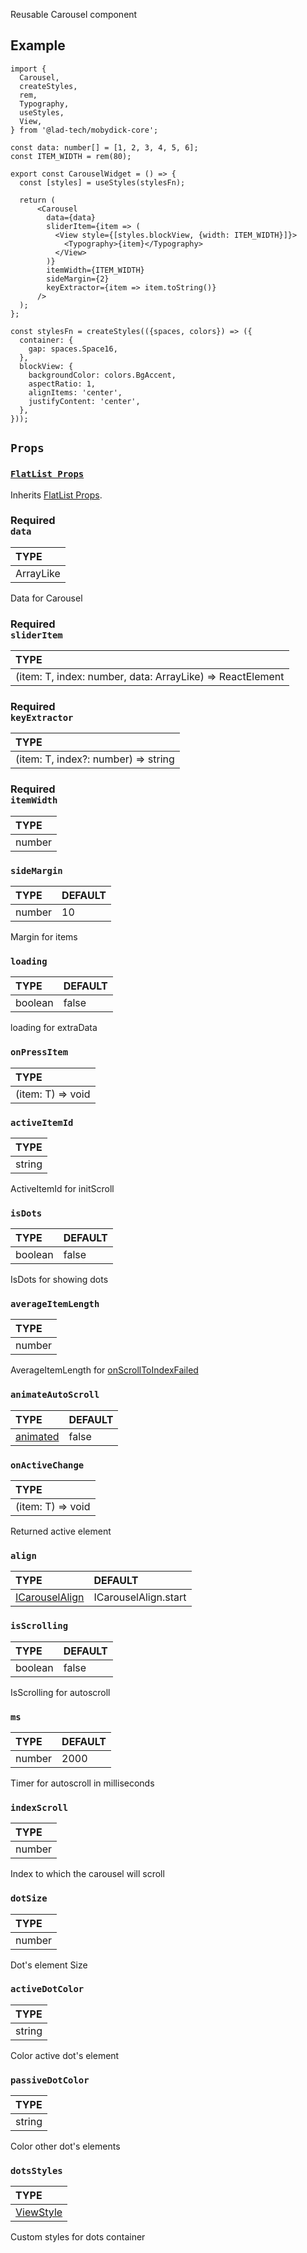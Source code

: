 
<ReactPlayer playing controls url={Carousel} />

Reusable Carousel component

## Example

```tsx
import {
  Carousel,
  createStyles,
  rem,
  Typography,
  useStyles,
  View,
} from '@lad-tech/mobydick-core';

const data: number[] = [1, 2, 3, 4, 5, 6];
const ITEM_WIDTH = rem(80);

export const CarouselWidget = () => {
  const [styles] = useStyles(stylesFn);

  return (
      <Carousel
        data={data}
        sliderItem={item => (
          <View style={[styles.blockView, {width: ITEM_WIDTH}]}>
            <Typography>{item}</Typography>
          </View>
        )}
        itemWidth={ITEM_WIDTH}
        sideMargin={2}
        keyExtractor={item => item.toString()}
      />
  );
};

const stylesFn = createStyles(({spaces, colors}) => ({
  container: {
    gap: spaces.Space16,
  },
  blockView: {
    backgroundColor: colors.BgAccent,
    aspectRatio: 1,
    alignItems: 'center',
    justifyContent: 'center',
  },
}));

```

## `Props`

### [`FlatList Props`](https://reactnative.dev/docs/touchableopacity#props)

Inherits [FlatList Props](https://reactnative.dev/docs/flatlist#props).

### <div class="label required basic">Required</div>**`data`**

| TYPE      |
|:----------|
| ArrayLike |

Data for Carousel

### <div class="label required basic">Required</div>**`sliderItem`**

| TYPE                                                      |
|:----------------------------------------------------------|
| (item: T, index: number, data: ArrayLike) => ReactElement |

### <div class="label required basic">Required</div>**`keyExtractor`**

| TYPE                                |
|:------------------------------------|
| (item: T, index?: number) => string |

### <div class="label required basic">Required</div>**`itemWidth`**

| TYPE   |
|:-------|
| number |

### `sideMargin`

| TYPE   | DEFAULT |
|:-------|:--------|
| number | 10      |

Margin for items

### `loading`

| TYPE    | DEFAULT |
|:--------|:--------|
| boolean | false   |

loading for extraData

### `onPressItem`

| TYPE              |
|:------------------|
| (item: T) => void |


### `activeItemId`

| TYPE   |
|:-------|
| string |

ActiveItemId for initScroll

### `isDots`

| TYPE    | DEFAULT |
|:--------|:--------|
| boolean | false   |

IsDots for showing dots

### `averageItemLength`

| TYPE   |
|:-------|
| number |

AverageItemLength for [onScrollToIndexFailed](https://reactnative.dev/docs/virtualizedlist#onscrolltoindexfailed)


### `animateAutoScroll`
| TYPE                                                                    | DEFAULT |
|:------------------------------------------------------------------------|:--------|
| [animated](https://reactnative.dev/docs/virtualizedlist#scrolltooffset) | false   |

### `onActiveChange`

| TYPE              |
|:------------------|
| (item: T) => void |

Returned active element

### `align`
| TYPE                                                                                                                     | DEFAULT              |
|:-------------------------------------------------------------------------------------------------------------------------|:---------------------|
| [ICarouselAlign](https://github.com/lad-tech/mobydick/blob/main/packages/core/src/other/components/Carousel/types.ts#L5) | ICarouselAlign.start |

### `isScrolling`

| TYPE    | DEFAULT |
|:--------|:--------|
| boolean | false   |

IsScrolling for autoscroll

### `ms`
| TYPE   | DEFAULT |
|:-------|:--------|
| number | 2000    |

Timer for autoscroll in milliseconds

### `indexScroll`

| TYPE   |
|:-------|
| number |

Index to which the carousel will scroll

### `dotSize`

| TYPE   |
|:-------|
| number |

Dot's element Size

### `activeDotColor`

| TYPE   |
|:-------|
| string |

Color active dot's element

### `passiveDotColor`

| TYPE   |
|:-------|
| string |

Color other dot's elements

### `dotsStyles`

| TYPE                                                             |
|:-----------------------------------------------------------------|
| [ViewStyle](https://reactnative.dev/docs/view-style-props#props) |

Custom styles for dots container
